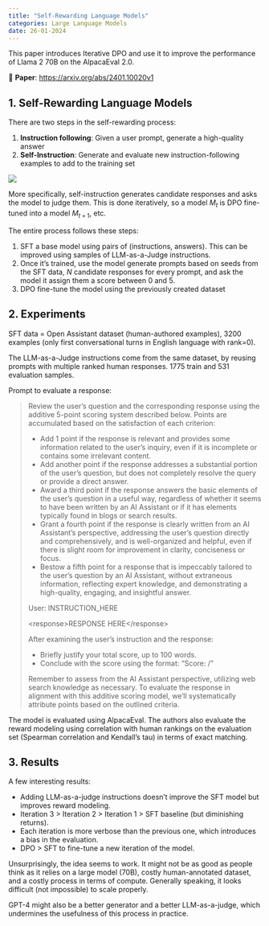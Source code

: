 ```yaml
---
title: "Self-Rewarding Language Models"
categories: Large Language Models
date: 26-01-2024
---
```


::: {.callout-tip}
This paper introduces Iterative DPO and use it to improve the performance of Llama 2 70B on the AlpacaEval 2.0.
:::

📝 **Paper**: [https://arxiv.org/abs/2401.10020v1](https://arxiv.org/abs/2401.10020v1)

## 1. Self-Rewarding Language Models

There are two steps in the self-rewarding process:

1. **Instruction following**: Given a user prompt, generate a high-quality answer
2. **Self-Instruction**: Generate and evaluate new instruction-following examples to add to the training set

![](https://arxiv.org/html/2401.10020v1/x1.png)

More specifically, self-instruction generates candidate responses and asks the model to judge them. This is done iteratively, so a model $M_t$ is DPO fine-tuned into a model $M_{t+1}$, etc.

The entire process follows these steps:

1. SFT a base model using pairs of (instructions, answers). This can be improved using samples of LLM-as-a-Judge instructions.
2. Once it's trained, use the model generate prompts based on seeds from the SFT data, $N$ candidate responses for every prompt, and ask the model it assign them a score between 0 and 5.
3. DPO fine-tune the model using the previously created dataset

## 2. Experiments

SFT data = Open Assistant dataset (human-authored examples), 3200 examples (only first conversational turns in English language with rank=0).

The LLM-as-a-Judge instructions come from the same dataset, by reusing prompts with multiple ranked human responses. 1775 train and 531 evaluation samples.

Prompt to evaluate a response:

> Review the user’s question and the corresponding response using the additive 5-point scoring system described below. Points are accumulated based on the satisfaction of each criterion: 
> 
> - Add 1 point if the response is relevant and provides some information related to the user’s inquiry, even if it is incomplete or contains some irrelevant content.
> - Add another point if the response addresses a substantial portion of the user’s question, but does not completely resolve the query or provide a direct answer.
> - Award a third point if the response answers the basic elements of the user’s question in a useful way, regardless of whether it seems to have been written by an AI Assistant or if it has elements typically found in blogs or search results. 
> - Grant a fourth point if the response is clearly written from an AI Assistant’s perspective, addressing the user’s question directly and comprehensively, and is well-organized and helpful, even if there is slight room for improvement in clarity, conciseness or focus.
> - Bestow a fifth point for a response that is impeccably tailored to the user’s question by an AI Assistant, without extraneous information, reflecting expert knowledge, and demonstrating a high-quality, engaging, and insightful answer.
> 
> User: INSTRUCTION_HERE
> 
> \<response\>RESPONSE HERE\</response\>
> 
> After examining the user’s instruction and the response:
> 
> - Briefly justify your total score, up to 100 words.
> - Conclude with the score using the format: “Score: /<total points/>”
> 
> Remember to assess from the AI Assistant perspective, utilizing web search knowledge as necessary. To evaluate the response in alignment with this additive scoring model, we’ll systematically attribute points based on the outlined criteria.

The model is evaluated using AlpacaEval. The authors also evaluate the reward modeling using correlation with human rankings on the evaluation set (Spearman correlation and Kendall's tau) in terms of exact matching.

## 3. Results

A few interesting results:

* Adding LLM-as-a-judge instructions doesn't improve the SFT model but improves reward modeling.
* Iteration 3 > Iteration 2 > Iteration 1 > SFT baseline (but diminishing returns).
* Each iteration is more verbose than the previous one, which introduces a bias in the evaluation.
* DPO > SFT to fine-tune a new iteration of the model.

Unsurprisingly, the idea seems to work. It might not be as good as people think as it relies on a large model (70B), costly human-annotated dataset, and a costly process in terms of compute. Generally speaking, it looks difficult (not impossible) to scale properly.

GPT-4 might also be a better generator and a better LLM-as-a-judge, which undermines the usefulness of this process in practice.